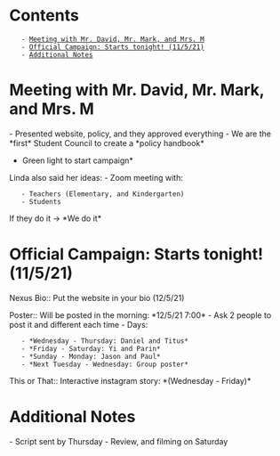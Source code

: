 = Contents =
    - [[#Meeting with Mr. David, Mr. Mark, and Mrs. M|Meeting with Mr. David, Mr. Mark, and Mrs. M]]
    - [[#Official Campaign: Starts tonight! (11/5/21)|Official Campaign: Starts tonight! (11/5/21)]]
    - [[#Additional Notes|Additional Notes]]

= Meeting with Mr. David, Mr. Mark, and Mrs. M =
- Presented website, policy, and they approved everything
- We are the *first* Student Council to create a *policy handbook*

*Green light to start campaign*

Linda also said her ideas:
- Zoom meeting with:
    - Teachers (Elementary, and Kindergarten)
    - Students

If they do it -> *We do it*


= Official Campaign: Starts tonight! (11/5/21)=

Nexus Bio:: Put the website in your bio (12/5/21)

Poster:: Will be posted in the morning: *12/5/21 7:00*
- Ask 2 people to post it and different each time
- Days:
    - *Wednesday - Thursday: Daniel and Titus*
    - *Friday - Saturday: Yi and Parin*
    - *Sunday - Monday: Jason and Paul*
    - *Next Tuesday - Wednesday: Group poster*

This or That:: Interactive instagram story: *(Wednesday - Friday)*

= Additional Notes =
- Script sent by Thursday
- Review, and filming on Saturday
